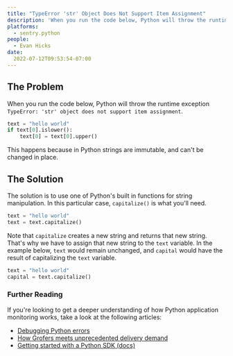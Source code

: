 ```yaml
---
title: "TypeError 'str' Object Does Not Support Item Assignment"
description: 'When you run the code below, Python will throw the runtime exception "TypeError: ''str'' object does not support item assignment." This happens because in Python strings are immutable, and can’t be changed in place.'
platforms:
  - sentry.python
people:
  - Evan Hicks
date:
  2022-07-12T09:53:54-07:00
---
```


## The Problem

When you run the code below, Python will throw the runtime exception `TypeError: 'str' object does not support item assignment`.

```python
text = "hello world"
if text[0].islower():
    text[0] = text[0].upper()
```

This happens because in Python strings are immutable, and can't be changed in place.

## The Solution

The solution is to use one of Python's built in functions for string manipulation. In this particular case, `capitalize()` is what you'll need.

```python
text = "hello world"
text = text.capitalize()
```

Note that `capitalize` creates a new string and returns that new string. That's why we have to assign that new string to the `text` variable. In the example below, `text` would remain unchanged, and `capital` would have the result of capitalizing the `text` variable.

```python
text = "hello world"
capital = text.capitalize()
```

### Further Reading

If you're looking to get a deeper understanding of how Python application monitoring works, take a look at the following articles:

- [Debugging Python errors](https://blog.sentry.io/debugging-python-errors)
- [How Grofers meets unprecedented delivery demand](https://sentry.io/customers/grofers)
- [Getting started with a Python SDK (docs)](https://docs.sentry.io/platforms/python)
